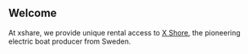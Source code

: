 ## Welcome 

At xshare, we provide unique rental access to [X Shore](https://xshore.com/), the pioneering electric boat producer from Sweden.
